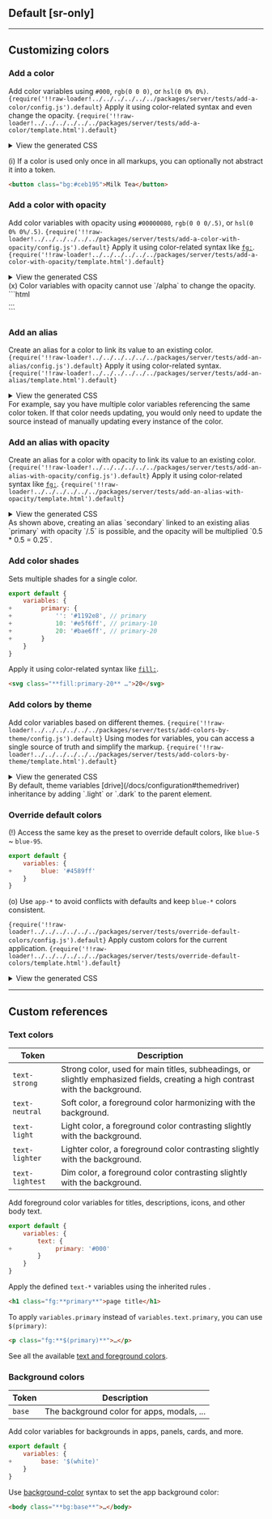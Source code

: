 ## Default [sr-only]
<Default />

---

## Customizing colors
### Add a color
Add color variables using `#000`, `rgb(0 0 0)`, or `hsl(0 0% 0%)`.
<Code lang="js" name="master.css.js">{require('!!raw-loader!../../../../../../packages/server/tests/add-a-color/config.js').default}</Code>
Apply it using color-related syntax and even change the opacity.
<Code lang="html">{require('!!raw-loader!../../../../../../packages/server/tests/add-a-color/template.html').default}</Code>
<details>
    <summary>View the generated CSS</summary>
    <div>
        <Code lang="css" beautify>{require('!!raw-loader!../../../../../../packages/server/tests/add-a-color/generated.css').default}</Code>
    </div>
</details>

(i) If a color is used only once in all markups, you can optionally not abstract it into a token.
```html
<button class="bg:#ceb195">Milk Tea</button>
```

### Add a color with opacity
Add color variables with opacity using `#00000080`, `rgb(0 0 0/.5)`, or `hsl(0 0% 0%/.5)`.
<Code lang="js" name="master.css.js">{require('!!raw-loader!../../../../../../packages/server/tests/add-a-color-with-opacity/config.js').default}</Code>
Apply it using color-related syntax like [`fg:`](/docs/color).
<Code lang="html">{require('!!raw-loader!../../../../../../packages/server/tests/add-a-color-with-opacity/template.html').default}</Code>
<details>
    <summary>View the generated CSS</summary>
    <div>
        <Code lang="css" beautify>{require('!!raw-loader!../../../../../../packages/server/tests/add-a-color-with-opacity/generated.css').default}</Code>
    </div>
</details>
(x) Color variables with opacity cannot use `/alpha` to change the opacity.
```html
<div class="fg:**primary/.5**">…</div>
```

### Add an alias
Create an alias for a color to link its value to an existing color.
<Code lang="js" name="master.css.js">{require('!!raw-loader!../../../../../../packages/server/tests/add-an-alias/config.js').default}</Code>
Apply it using color-related syntax.
<Code lang="html">{require('!!raw-loader!../../../../../../packages/server/tests/add-an-alias/template.html').default}</Code>
<details>
    <summary>View the generated CSS</summary>
    <div>
        <Code lang="css" beautify>{require('!!raw-loader!../../../../../../packages/server/tests/add-an-alias/generated.css').default}</Code>
    </div>
</details>
For example, say you have multiple color variables referencing the same color token. If that color needs updating, you would only need to update the source instead of manually updating every instance of the color.

### Add an alias with opacity
Create an alias for a color with opacity to link its value to an existing color.
<Code lang="js" name="master.css.js">{require('!!raw-loader!../../../../../../packages/server/tests/add-an-alias-with-opacity/config.js').default}</Code>
Apply it using color-related syntax like [`fg:`](/docs/color).
<Code lang="html">{require('!!raw-loader!../../../../../../packages/server/tests/add-an-alias-with-opacity/template.html').default}</Code>
<details>
    <summary>View the generated CSS</summary>
    <div>
        <Code lang="css" beautify>{require('!!raw-loader!../../../../../../packages/server/tests/add-an-alias-with-opacity/generated.css').default}</Code>
    </div>
</details>
As shown above, creating an alias `secondary` linked to an existing alias `primary` with opacity `/.5` is possible, and the opacity will be multiplied `0.5 * 0.5 = 0.25`.

### Add color shades
Sets multiple shades for a single color.
```js name=master.css.js
export default {
    variables: {
+        primary: {
+            '': '#1192e8', // primary
+            10: '#e5f6ff', // primary-10
+            20: '#bae6ff', // primary-20
+        }
    }
}
```
Apply it using color-related syntax like [`fill:`](/docs/fill).
```html
<svg class="**fill:primary-20** …">20</svg>
```

### Add colors by theme
Add color variables based on different themes.
<Code lang="js" name="master.css.js">{require('!!raw-loader!../../../../../../packages/server/tests/add-colors-by-theme/config.js').default}</Code>
Using modes for variables, you can access a single source of truth and simplify the markup.
<Code lang="html">{require('!!raw-loader!../../../../../../packages/server/tests/add-colors-by-theme/template.html').default}</Code>
<details>
    <summary>View the generated CSS</summary>
    <div>
        <Code lang="css" beautify>{require('!!raw-loader!../../../../../../packages/server/tests/add-colors-by-theme/generated.css').default}</Code>
    </div>
</details>
By default, theme variables [drive](/docs/configuration#themedriver) inheritance by adding `.light` or `.dark` to the parent element.

### Override default colors
(!) Access the same key as the preset to override default colors, like `blue-5` ~ `blue-95`.
```js name=master.css.js
export default {
    variables: {
+        blue: '#4589ff'
    }
}
```

(o) Use `app-*` to avoid conflicts with defaults and keep `blue-*` colors consistent.

<Code lang="js" name="master.css.js">{require('!!raw-loader!../../../../../../packages/server/tests/override-default-colors/config.js').default}</Code>
Apply custom colors for the current application.
<Code lang="html">{require('!!raw-loader!../../../../../../packages/server/tests/override-default-colors/template.html').default}</Code>
<details>
    <summary>View the generated CSS</summary>
    <div>
        <Code lang="css" beautify>{require('!!raw-loader!../../../../../../packages/server/tests/override-default-colors/generated.css').default}</Code>
    </div>
</details>

---

## Custom references
### Text colors
| Token             | Description                                                                                                                       |
|-------------------|-----------------------------------------------------------------------------------------------------------------------------------|
| `text-strong`     | Strong color, used for main titles, subheadings, or slightly emphasized fields, creating a high contrast with the background.     |
| `text-neutral`    | Soft color, a foreground color harmonizing with the background.                                                                   |
| `text-light`      | Light color, a foreground color contrasting slightly with the background.                                                         |
| `text-lighter`    | Lighter color, a foreground color contrasting slightly with the background.                                                       |
| `text-lightest`   | Dim color, a foreground color contrasting slightly with the background.                                                           |

Add foreground color variables for titles, descriptions, icons, and other body text.
```js name=master.css.js
export default {
    variables: {
        text: {
+            primary: '#000'
        }
    }
}
```
Apply the defined `text-*` variables using the inherited rules <TextHeirs />.
```html
<h1 class="fg:**primary**">page title</h1>
```
To apply `variables.primary` instead of `variables.text.primary`, you can use `$(primary)`:
```html
<p class="fg:**$(primary)**">…</p>
```

See all the available [text and foreground colors](/docs/color).

### Background colors
| Token             | Description                                                                                                                       |
|-------------------|-----------------------------------------------------------------------------------------------------------------------------------|
| `base`            | The background color for apps, modals, ...                                                                                        |

Add color variables for backgrounds in apps, panels, cards, and more.
```js name=master.css.js
export default {
    variables: {
+        base: '$(white)'
    }
}
```
Use [background-color](/docs/background-color) syntax to set the app background color:
```html
<body class="**bg:base**">…</body>
```

